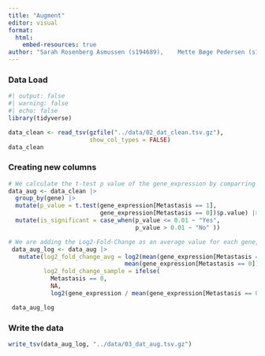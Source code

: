```yaml
---
title: "Augment"
editor: visual
format:
  html:
    embed-resources: true
author: "Sarah Rosenberg Asmussen (s194689),	Mette Bøge Pedersen (s194679),	Caroline Amalie Bastholm Jensen (s213427), Jaime Noguera Piera (s233773), Yassine Turki (s231735)"
---
```


### Data Load

```r
#| output: false
#| warning: false
#| echo: false
library(tidyverse)
```

```r
data_clean <- read_tsv(gzfile("../data/02_dat_clean.tsv.gz"),
                       show_col_types = FALSE)
data_clean
```

### Creating new columns

```r
# We calculate the t-test p value of the gene_expression by comparring metastasis and non-metastasis for each gene:
data_aug <- data_clean |>
  group_by(gene) |>
  mutate(p_value = t.test(gene_expression[Metastasis == 1], 
                          gene_expression[Metastasis == 0])$p.value) |>
  mutate(is_significant = case_when(p_value <= 0.01 ~ "Yes",
                                    p_value > 0.01 ~ "No" ))
```

```r
# We are adding the Log2-Fold-Change as an average value for each gene, and a Log2-Fold-Change as a value for each sample with metastasis for each gene.
 data_aug_log <- data_aug |>
   mutate(log2_fold_change_avg = log2(mean(gene_expression[Metastasis == 1]) / 
                                 mean(gene_expression[Metastasis == 0])),
          log2_fold_change_sample = ifelse(
            Metastasis == 0,
            NA,              
            log2(gene_expression / mean(gene_expression[Metastasis == 0]))))

 data_aug_log
```

### Write the data

```r
write_tsv(data_aug_log, "../data/03_dat_aug.tsv.gz")
```
